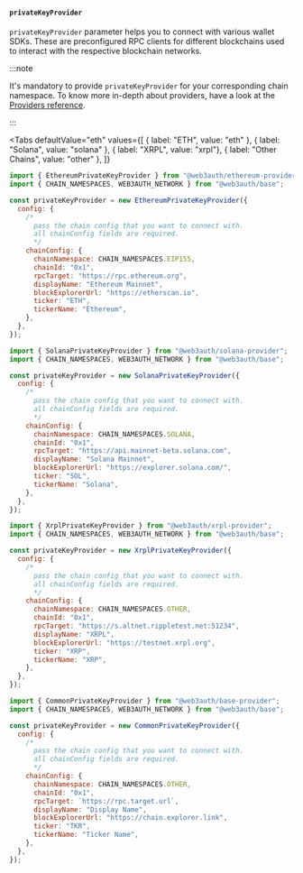 
#### `privateKeyProvider`

`privateKeyProvider` parameter helps you to connect with various wallet SDKs. These are
preconfigured RPC clients for different blockchains used to interact with the respective blockchain
networks.

:::note

It's mandatory to provide `privateKeyProvider` for your corresponding chain namespace. To know more
in-depth about providers, have a look at the [Providers reference](/docs/sdk/web/react).

:::

<Tabs
  defaultValue="eth"
  values={[
    { label: "ETH", value: "eth" },
    { label: "Solana", value: "solana" },
    { label: "XRPL", value: "xrpl"},
    { label: "Other Chains", value: "other" },
  ]}
>

<TabItem value="eth">

```javascript title="Usage"
import { EthereumPrivateKeyProvider } from "@web3auth/ethereum-provider";
import { CHAIN_NAMESPACES, WEB3AUTH_NETWORK } from "@web3auth/base";

const privateKeyProvider = new EthereumPrivateKeyProvider({
  config: {
    /*
      pass the chain config that you want to connect with.
      all chainConfig fields are required.
      */
    chainConfig: {
      chainNamespace: CHAIN_NAMESPACES.EIP155,
      chainId: "0x1",
      rpcTarget: "https://rpc.ethereum.org",
      displayName: "Ethereum Mainnet",
      blockExplorerUrl: "https://etherscan.io",
      ticker: "ETH",
      tickerName: "Ethereum",
    },
  },
});
```

</TabItem>

<TabItem value="solana">

```javascript title="Usage"
import { SolanaPrivateKeyProvider } from "@web3auth/solana-provider";
import { CHAIN_NAMESPACES, WEB3AUTH_NETWORK } from "@web3auth/base";

const privateKeyProvider = new SolanaPrivateKeyProvider({
  config: {
    /*
      pass the chain config that you want to connect with.
      all chainConfig fields are required.
      */
    chainConfig: {
      chainNamespace: CHAIN_NAMESPACES.SOLANA,
      chainId: "0x1",
      rpcTarget: "https://api.mainnet-beta.solana.com",
      displayName: "Solana Mainnet",
      blockExplorerUrl: "https://explorer.solana.com/",
      ticker: "SOL",
      tickerName: "Solana",
    },
  },
});
```

</TabItem>

<TabItem value="xrpl">

```javascript title="Usage"
import { XrplPrivateKeyProvider } from "@web3auth/xrpl-provider";
import { CHAIN_NAMESPACES, WEB3AUTH_NETWORK } from "@web3auth/base";

const privateKeyProvider = new XrplPrivateKeyProvider({
  config: {
    /*
      pass the chain config that you want to connect with.
      all chainConfig fields are required.
      */
    chainConfig: {
      chainNamespace: CHAIN_NAMESPACES.OTHER,
      chainId: "0x1",
      rpcTarget: "https://s.altnet.rippletest.net:51234",
      displayName: "XRPL",
      blockExplorerUrl: "https://testnet.xrpl.org",
      ticker: "XRP",
      tickerName: "XRP",
    },
  },
});
```

</TabItem>

<TabItem value="other">

```javascript title="Usage"
import { CommonPrivateKeyProvider } from "@web3auth/base-provider";
import { CHAIN_NAMESPACES, WEB3AUTH_NETWORK } from "@web3auth/base";

const privateKeyProvider = new CommonPrivateKeyProvider({
  config: {
    /*
      pass the chain config that you want to connect with.
      all chainConfig fields are required.
      */
    chainConfig: {
      chainNamespace: CHAIN_NAMESPACES.OTHER,
      chainId: "0x1",
      rpcTarget: `https://rpc.target.url`,
      displayName: "Display Name",
      blockExplorerUrl: "https://chain.explorer.link",
      ticker: "TKR",
      tickerName: "Ticker Name",
    },
  },
});
```

</TabItem>
</Tabs>
